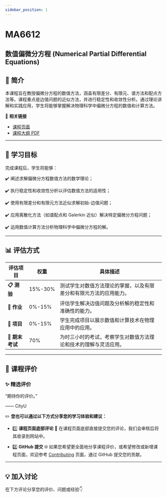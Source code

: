 ```yaml
---
sidebar_position: 1
---
```


# MA6612
## 数值偏微分方程 (Numerical Partial Differential Equations)

## **📘 简介**
本课程旨在教授偏微分方程的数值方法，涵盖有限差分、有限元、谱方法和配点方法等。课程重点是边值问题的近似方法，并进行稳定性和收敛性分析。通过理论讲解和实践应用，学生将能够掌握解决物理科学中偏微分方程的数值和计算方法。

🔗 **相关链接**
- [课程页面](https://www.cityu.edu.hk/catalogue/pg/202425/course/MA6612.htm)
- [课程大纲 PDF](https://www.cityu.edu.hk/catalogue/pg/202425/course/MA6612.pdf)

---

## **🎯 学习目标**

完成课程后，学生将能够：

✔️ 阐述求解偏微分方程数值方法的数学理论；

✔️ 执行稳定性和收敛性分析以评估数值方法的适用性；

✔️ 使用有限差分和有限元方法近似求解初始-边值问题；

✔️ 应用离散化方法（如谱配点和 Galerkin 近似）解决特定偏微分方程问题；

✔️ 运用数值计算方法分析物理科学中偏微分方程的解。

---

## **📊 评估方式**

| **评估项目**            | **权重** | **具体描述**                                                                                       |
|------------------------|---------|---------------------------------------------------------------------------------------------------|
| **📋 测验**             | 15%-30% | 测试学生对数值方法理论的掌握，以及有限差分和有限元方法的应用能力。                                            |
| **📂 作业**             | 0%-15%   | 评估学生解决边值问题及分析解的稳定性和准确性的能力。                                                      |
| **📂 项目**             | 0%-15%   | 学生完成项目以展示数值和计算技术在物理应用中的应用。                                                      |
| **📝 期末考试**         | 70%      | 为时三小时的考试，考察学生对数值方法理论和技术的理解与灵活应用。                                               |

---

## **💬 课程评价**

### ✨ **精选评价**
<div className={commentStyles.commentBox}>
    <p className={commentStyles.commentText}>
        “期待你的评价。”
    </p>
    <p className={commentStyles.commentAuthor}>—— CityU</p>
</div>

✏️ **您也可以通过以下方式分享您的学习体验和建议：**

- 1️⃣ **课程页面底部评论**
💬 在课程页面底部直接提交您的评论，我们会审核后将其收录到网站中。

- 2️⃣ **GitHub 提交**
🌐 如果您希望更全面地分享课程评价，或希望修改或新增课程页面，欢迎参考 [Contributing](https://penjc.github.io/cityU-navigator/contributing) 页面，通过 GitHub 提交您的贡献。

---

## **💡 加入讨论**

在下方评论分享您的评价、问题或经验👇
<Utterances />